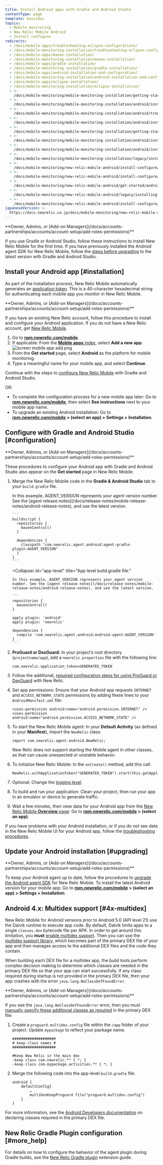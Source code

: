 ```yaml
---
title: Install Android apps with Gradle and Android Studio
contentType: page
template: basicDoc
topics:
  - Mobile monitoring
  - New Relic Mobile Android
  - Install configure
redirects:
  - /docs/mobile-apps/troubleshooting-eclipse-configurations/
  - /docs/mobile-monitoring-installation/troubleshooting-eclipse-configurations/
  - /docs/mobile-apps/maven-installation/
  - /docs/mobile-monitoring-installation/maven-installation/
  - /docs/mobile-apps/gradle-installation/
  - /docs/mobile-monitoring-installation/gradle-installation/
  - /docs/mobile-apps/android-installation-and-configuration/
  - /docs/mobile-monitoring-installation/android-installation-and-configuration/
  - /docs/mobile-apps/eclipse-installation/
  - /docs/mobile-monitoring-installation/eclipse-installation/
  - >-
    /docs/mobile-monitoring/mobile-monitoring-installation/getting-started/android-installation-and-configuration/
  - >-
    /docs/mobile-monitoring/mobile-monitoring-installation/android/installing-android-apps-gradle-and/
  - >-
    /docs/mobile-monitoring/mobile-monitoring-installation/android/troubleshooting-eclipse-configurations/
  - >-
    /docs/mobile-monitoring/mobile-monitoring-installation/android/installing-android-apps-eclipse/
  - >-
    /docs/mobile-monitoring/mobile-monitoring-installation/getting-started/android-installation-configuration/
  - >-
    /docs/mobile-monitoring/mobile-monitoring-installation/android/installing-android-apps-gradle-android-studio/
  - >-
    /docs/mobile-monitoring/mobile-monitoring-installation/android/installing-android-apps-maven/
  - >-
    /docs/mobile-monitoring/mobile-monitoring-installation/legacy/installing-android-apps-eclipse/
  - >-
    /docs/mobile-monitoring/new-relic-mobile-android/install-configure/android-installation-configuration/
  - >-
    /docs/mobile-monitoring/new-relic-mobile-android/install-configure/installing-android-apps-gradle-android-studio/
  - >-
    /docs/mobile-monitoring/new-relic-mobile-android/get-started/android-installation-configuration/
  - >-
    /docs/mobile-monitoring/new-relic-mobile-android/legacy/installing-android-apps-eclipse/
  - >-
    /docs/mobile-monitoring/new-relic-mobile-android/install-configure/installing-android-apps-maven/
japaneseVersion: >-
  https://docs.newrelic.co.jp/docs/mobile-monitoring/new-relic-mobile-android/install-configure/install-android-apps-gradle-android-studio
---
```


<Callout variant="tip">
  **Owner, Admins, or [Add-on Managers](/docs/accounts-partnerships/accounts/account-setup/add-roles-permissions)**
</Callout>

If you use Gradle or Android Studio, follow these instructions to install New Relic Mobile for the first time. If you have previously installed the Android agent SDK for New Relic Mobile, follow the [steps before upgrading](/docs/mobile-monitoring/new-relic-mobile-android/install-configure/upgrade-new-relic-mobiles-android-sdk#android_upgrade_1) to the latest version with Gradle and Android Studio.

## Install your Android app [#installation]

As part of the installation process, New Relic Mobile automatically generates an [application token](/docs/mobile-apps/viewing-your-application-token). This is a 40-character hexadecimal string for authenticating each mobile app you monitor in New Relic Mobile.

<Callout variant="tip">
  **Owner, Admins, or [Add-on Managers](/docs/accounts-partnerships/accounts/account-setup/add-roles-permissions)**
</Callout>

If you have an existing New Relic account, follow this procedure to install and configure your Android application. If you do not have a New Relic account, get [New Relic Mobile](/docs/mobile-monitoring/new-relic-mobile/getting-started/introduction-new-relic-mobile).

1. Go to **[rpm.newrelic.com/mobile](https://rpm.newrelic.com/mobile)**.
2. If applicable: From the [**Mobile apps** index](/docs/mobile-monitoring/mobile-monitoring-ui/mobile-app-pages/mobile-apps-index), select **Add a new app**. ![screen mobile app add.png](./images/screen-mobile-app-add.png "screen mobile app add.png")
3. From the **Get started** page, select **Android** as the platform for mobile monitoring.
4. Type a meaningful name for your mobile app, and select **Continue**.

Continue with the steps to [configure New Relic Mobile](#configuration) with Gradle and Android Studio.

OR:

* To complete the configuration process for a new mobile app later: Go to **[rpm.newrelic.com/mobile](https://rpm.newrelic.com/mobile)**, then select **See instructions** next to your mobile app name.
* To upgrade an existing Android installation: Go to **[rpm.newrelic.com/mobile](https://rpm.newrelic.com/mobile) > (select an app) > Settings > Installation**.

## Configure with Gradle and Android Studio [#configuration]

<Callout variant="tip">
  **Owner, Admins, or [Add-on Managers](/docs/accounts-partnerships/accounts/account-setup/add-roles-permissions)**
</Callout>

These procedures to configure your Android app with Gradle and Android Studio also appear on the **Get started** page in New Relic Mobile.

1. Merge the New Relic Mobile code in the **Gradle & Android Studio** tab to your `build.gradle` file.

   <CollapserGroup>
     <Collapser
       id="project-level"
       title="Project level build.gradle file:"
     >
       In this example, AGENT_VERSION represents your agent version number. See the [agent release notes](/docs/release-notes/mobile-release-notes/android-release-notes), and use the latest version.

       ```
       buildscript {
         repositories {
           mavenCentral()
         }

         dependencies {
           classpath "com.newrelic.agent.android:agent-gradle-plugin:AGENT_VERSION"
         }
       }
       ```
     </Collapser>

     <Collapser
       id="app-level"
       title="App level build.gradle file:"
     >
       In this example, AGENT_VERSION represents your agent version number. See the [agent release notes](/docs/release-notes/mobile-release-notes/android-release-notes), and use the latest version.

       ```
       repositories {
         mavenCentral()
       }

       apply plugin: 'android'
       apply plugin: 'newrelic'

       dependencies {
         compile 'com.newrelic.agent.android:android-agent:AGENT_VERSION'
       }
       ```
     </Collapser>
   </CollapserGroup>
2. **ProGuard or DexGuard:** In your project’s root directory (`projectname/app`), add a `newrelic.properties` file with the following line:

   ```
   com.newrelic.application_token=GENERATED_TOKEN
   ```
3. Follow the additional, [required configuration steps for using ProGuard or DexGuard](/docs/mobile-monitoring/new-relic-mobile-android/install-configure/configure-proguard-or-dexguard-android-apps) with New Relic.
4. Set app permissions: Ensure that your Android app requests `INTERNET` and `ACCESS_NETWORK_STATE` permissions by adding these lines to your `AndroidManifest.xml` file:

   ```
   <uses-permission android:name="android.permission.INTERNET" />
   <uses-permission android:name="android.permission.ACCESS_NETWORK_STATE" />
   ```
5. To start the New Relic Mobile agent: In your **Default Activity** (as defined in your **Manifest**), import the `NewRelic` class:

   ```
   import com.newrelic.agent.android.NewRelic;
   ```

   <Callout variant="important">
     New Relic does not support starting the Mobile agent in other classes, as that can cause unexpected or unstable behavior.
   </Callout>
6. To initialize New Relic Mobile: In the `onCreate()` method, add this call:

   ```
   NewRelic.withApplicationToken("GENERATED_TOKEN").start(this.getApplication());
   ```
7. Optional: Change the [logging level](/docs/mobile-monitoring/new-relic-mobile-android/api-guides/android-agent-configuration-feature-flags#logging).
8. To build and run your application: Clean your project, then run your app in an emulator or device to generate traffic.
9. Wait a few minutes, then view data for your Android app from the [New Relic Mobile **Overview** page](/docs/mobile-monitoring/mobile-monitoring-ui/mobile-app-pages/mobile-apps-overview-page): Go to **[rpm.newrelic.com/mobile](https://rpm.newrelic.com/mobile) > (select an app)**.

If you have problems with your Android installation, or if you do not see data in the New Relic Mobile UI for your Android app, follow the [troubleshooting procedures](/docs/mobile-monitoring/new-relic-mobile-android/troubleshoot/no-data-appears-android).

## Update your Android installation [#upgrading]

<Callout variant="tip">
  **Owner, Admins, or [Add-on Managers](/docs/accounts-partnerships/accounts/account-setup/add-roles-permissions)**
</Callout>

To keep your Android agent up to date, follow the procedures to [upgrade the Android agent SDK](/docs/mobile-monitoring/new-relic-mobile-android/install-configure/upgrading-new-relic-mobiles-android-sdk) for New Relic Mobile. To install the latest Android version for your mobile app: Go to **[rpm.newrelic.com/mobile](https://rpm.newrelic.com/mobile) > (select an app) > Settings > Installation**.

## Android 4.x: Multidex support [#4x-multidex]

New Relic Mobile for Android versions prior to Android 5.0 (API level 21) use the Dalvik runtime to execute app code. By default, Dalvik limits apps to a single `classes.dex` bytecode file per APK. In order to get around this limitation, you **must** [enable multidex support](https://developer.android.com/studio/build/multidex.html). Then you can use the [multidex support library](https://developer.android.com/tools/support-library/features.html#multidex), which becomes part of the primary DEX file of your app and then manages access to the additional DEX files and the code they contain.

When building each DEX file for a multidex app, the build tools perform complex decision making to determine which classes are needed in the primary DEX file so that your app can start successfully. If any class required during startup is not provided in the primary DEX file, then your app crashes with the error `java.lang.NoClassDefFoundError`.

<Callout variant="tip">
  **Owner, Admins, or [Add-on Managers](/docs/accounts-partnerships/accounts/account-setup/add-roles-permissions)**
</Callout>

If you see the `java.lang.NoClassDefFoundError` error, then you must [manually specify these additional classes as required](https://developer.android.com/studio/build/multidex.html#keep) in the primary DEX file:

1. Create a `proguard.multidex.config` file within the `/app` folder of your project. Update `mypackage` to reflect your package name.

   ```
   ####################
   # keep class names #
   ####################

   #Keep New Relic in the main dex
   -keep class com.newrelic.** { *; }
   -keep class com.mypackage.activities.** { *; }
   ```
2. Merge the following code into the app-level `build.gradle` file:

   ```
   android { 
       defaultConfig{
           …
           multiDexKeepProguard file("proguard.multidex.config")
       }
   }
   ```

For more information, see the [Android Developers documentation](https://developer.android.com/studio/build/multidex.html#keep) on declaring classes required in the primary DEX file.

## New Relic Gradle Plugin configuration [#more_help]

For details on how to configure the behavior of the agent plugin during Gradle builds, see the [New Relic Gradle plugin](https://docs.newrelic.com/docs/mobile-monitoring/new-relic-mobile-android/install-configure/configure-new-relic-gradle-plugin) extension guide.

